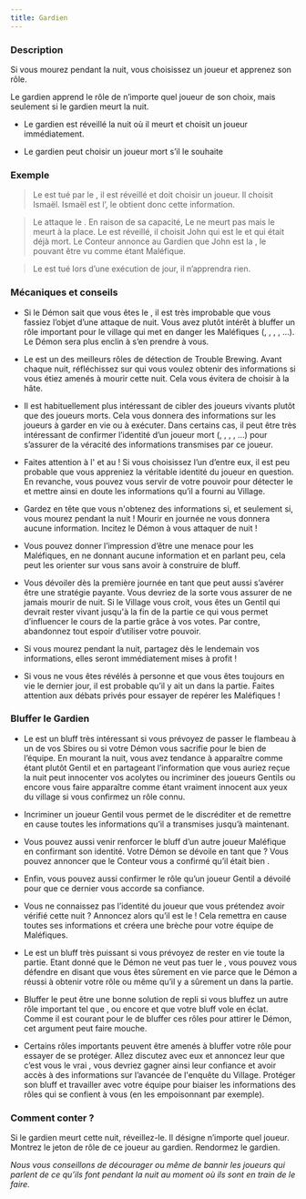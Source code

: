 ```yaml
---
title: Gardien
---
```



<Role GARDIEN header />

### Description

Si vous mourez pendant la nuit, vous choisissez un joueur et apprenez son rôle.

Le gardien apprend le rôle de n’importe quel joueur de son choix, mais seulement si le gardien meurt la nuit.

-	Le gardien est réveillé la nuit où il meurt et choisit un joueur immédiatement.

-	Le gardien peut choisir un joueur mort s’il le souhaite


### Exemple
> Le <Role GARDIEN /> est tué par le <Role IMP />, il est réveillé et doit choisir un joueur. Il choisit Ismaël. Ismaël est l’<Role EMPATHIQUE />, le <Role GARDIEN /> obtient donc cette information.

> Le <Role IMP /> attaque le <Role MAIRE />. En raison de sa capacité, Le <Role MAIRE /> ne meurt pas mais le <Role GARDIEN /> meurt à la place. Le <Role GARDIEN /> est réveillé, il choisit John qui est le <Role RECLUS /> et qui était déjà mort. Le Conteur annonce au Gardien que John est la <Role CROQUEUSE_D_HOMMES />, le <Role RECLUS /> pouvant être vu comme étant Maléfique.

> Le <Role GARDIEN /> est tué lors d’une exécution de jour, il n’apprendra rien.


### Mécaniques et conseils
- Si le Démon sait que vous êtes le <Role GARDIEN />, il est très improbable que vous fassiez l’objet d’une attaque de nuit. Vous avez plutôt intérêt à bluffer un rôle important pour le village qui met en danger les Maléfiques (<Role EMPATHIQUE />, <Role VOYANTE />, <Role MERCENAIRE />, <Role CROQUE_MORT />, <Role MAIRE /> …). Le Démon sera plus enclin à s’en prendre à vous. 

- Le <Role GARDIEN /> est un des meilleurs rôles de détection de Trouble Brewing. Avant chaque nuit, réfléchissez sur qui vous voulez obtenir des informations si vous étiez amenés à mourir cette nuit. Cela vous évitera de choisir à la hâte.

- Il est habituellement plus intéressant de cibler des joueurs vivants plutôt que des joueurs morts. Cela vous donnera des informations sur les joueurs à garder en vie ou à exécuter. Dans certains cas, il peut être très intéressant de confirmer l’identité d’un joueur mort (<Role LAVANDIERE />, <Role ARCHIVISTE />, <Role ENQUETEUR />, <Role CUISTOT />, <Role VOYANTE /> …) pour s’assurer de la véracité des informations transmises par ce joueur.

- Faites attention à l'<Role ESPION /> et au <Role RECLUS /> ! Si vous choisissez l’un d’entre eux, il est peu probable que vous appreniez la véritable identité du joueur en question. En revanche, vous pouvez vous servir de votre pouvoir pour détecter le <Role SOULARD /> et mettre ainsi en doute les informations qu’il a fourni au Village.

- Gardez en tête que vous n'obtenez des informations si, et seulement si, vous mourez pendant la nuit ! Mourir en journée ne vous donnera aucune information. Incitez le Démon à vous attaquer de nuit !

- Vous pouvez donner l’impression d’être une menace pour les Maléfiques, en ne donnant aucune information et en parlant peu, cela peut les orienter sur vous sans avoir à construire de bluff.

- Vous dévoiler dès la première journée en tant que <Role GARDIEN /> peut aussi s’avérer être une stratégie payante. Vous devriez de la sorte vous assurer de ne jamais mourir de nuit. Si le Village vous croit, vous êtes un Gentil qui devrait rester vivant jusqu'à la fin de la partie ce qui vous permet d’influencer le cours de la partie grâce à vos votes. Par contre, abandonnez tout espoir d’utiliser votre pouvoir.

- Si vous mourez pendant la nuit, partagez dès le lendemain vos informations, elles seront immédiatement mises à profit !

- Si vous ne vous êtes révélés à personne et que vous êtes toujours en vie le dernier jour, il est probable qu’il y ait un <Role ESPION /> dans la partie. Faites attention aux débats privés pour essayer de repérer les Maléfiques !


### Bluffer le Gardien
- Le <Role GARDIEN /> est un bluff très intéressant si vous prévoyez de passer le flambeau à un de vos Sbires ou si votre Démon vous sacrifie pour le bien de l’équipe. En mourant la nuit, vous avez tendance à apparaître comme étant plutôt Gentil et en partageant l’information que vous auriez reçue la nuit peut innocenter vos acolytes ou incriminer des joueurs Gentils ou encore vous faire apparaître comme étant vraiment innocent aux yeux du village si vous confirmez un rôle connu.

- Incriminer un joueur Gentil vous permet de le discréditer et de remettre en cause toutes les informations qu’il a transmises jusqu’à maintenant.

- Vous pouvez aussi venir renforcer le bluff d’un autre joueur Maléfique en confirmant son identité. Votre Démon se dévoile en tant que <Role MOINE /> ? Vous pouvez annoncer que le Conteur vous a confirmé qu’il était bien <Role MOINE />.

- Enfin, vous pouvez aussi confirmer le rôle qu’un joueur Gentil a dévoilé pour que ce dernier vous accorde sa confiance.

- Vous ne connaissez pas l’identité du joueur que vous prétendez avoir vérifié cette nuit ? Annoncez alors qu’il est le <Role SOULARD /> ! Cela remettra en cause toutes ses informations et créera une brèche pour votre équipe de Maléfiques.

- Le <Role GARDIEN /> est un bluff très puissant si vous prévoyez de rester en vie toute la partie. Etant donné que le Démon ne veut pas tuer le <Role GARDIEN />, vous pouvez vous défendre en disant que vous êtes sûrement en vie parce que le Démon a réussi à obtenir votre rôle ou même qu’il y a sûrement un <Role ESPION /> dans la partie.

- Bluffer le <Role GARDIEN /> peut être une bonne solution de repli si vous bluffez un autre rôle important tel que <Role VOYANTE />, <Role CROQUE_MORT /> ou encore <Role EMPATHIQUE /> et que votre bluff vole en éclat. Comme il est courant pour le <Role GARDIEN /> de bluffer ces rôles pour attirer le Démon, cet argument peut faire mouche. 

- Certains rôles importants peuvent être amenés à bluffer votre rôle pour essayer de se protéger. Allez discutez avec eux et annoncez leur que c’est vous le vrai <Role GARDIEN />, vous devriez gagner ainsi leur confiance et avoir accès à des informations sur l’avancée de l'enquête du Village. Protéger son bluff et travailler avec votre équipe pour biaiser les informations des rôles qui se confient à vous (en les empoisonnant par exemple).

### Comment conter ?

Si le gardien meurt cette nuit, réveillez-le. Il désigne n’importe quel joueur. Montrez le jeton de rôle de ce joueur au gardien. Rendormez le gardien.

_Nous vous conseillons de décourager ou même de bannir les joueurs qui parlent de ce qu’ils font pendant la nuit au moment où ils sont en train de le faire._
